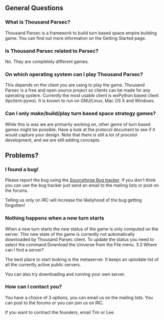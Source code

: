 == General Questions ==
=== What is Thousand Parsec? ===

Thousand Parsec is a framework to build turn based space empire building game. You can find out more information on the Getting Started page.

=== Is Thousand Parsec related to Parsec? ===
No. They are completely different games.

=== On which operating system can I play Thousand Parsec? ===
This depends on the client you are using to play the game. Thousand Parsec is a free and open source project so clients can be made for any operating system. Currently the most usable client is wxPython based client (tpclient-pywx). It is known to run on GNU/Linux, Mac OS X and Windows.

=== Can I only make/build/play turn based space strategy games? ===
While this is was we are primarily working on, other genre of turn based games might be possible. Have a look at the protocol document to see if it would capture your design. Note that there is still a lot of procotol development, and we are still adding concepts.

== Problems? ==

=== I found a bug! ===
Please report the bug using the [http://sourceforge.net/tracker/?group_id=132078&atid=723099 Sourceforge Bug tracker]. If you don't think you can use the bug tracker just send an email to the mailing lists or post on the forums.

Telling us only on IRC will increase the likelyhood of the bug getting forgotten!

=== Nothing happens when a new turn starts ===
When a new turn starts the new status of the game is only computed on the server. This new state of the game is currently not automatically downloaded by Thousand Parsec client. To update the status you need to select the command Download the Universe from the File menu.
3.3 Where can I find a server?

The best place to start looking is the metaserver. It keeps an uptodate list of all the currently active public servers.

You can also try downloading and running your own server.

=== How can I contact you? ===
You have a choice of 3 options, you can email us on the mailing lists. You can post to the forums or you can join us on IRC.

If you want to contract the founders, email Tim or Lee.
